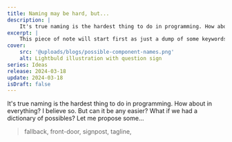 ```yaml
---
title: Naming may be hard, but...
description: |
    It's true naming is the hardest thing to do in programming. How about everything? I believe so. But can it be easier? Let me propose some...
excerpt: |
    This piece of note will start first as just a dump of some keywords that used individually or as a combo might work well as component names (especially) in programming. Eventually, as the comma-separated words grow, I might re-organize the whole dump as a disctionary (of sort).
cover:
    src: '@uploads/blogs/possible-component-names.png'
    alt: Lightbuld illustration with question sign
series: Ideas
release: 2024-03-18
update: 2024-03-18
isDraft: false
---
```

It's true naming is the hardest thing to do in programming. How about in everything? I believe so. But can it be any easier? What if we had a dictionary of possibles? Let me propose some...

>  fallback, front-door, signpost, tagline,